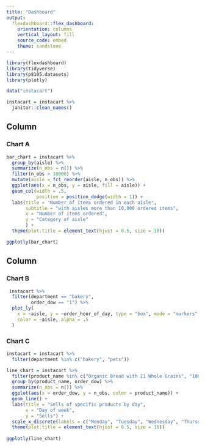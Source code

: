 ```yaml
---
title: "Dashboard"
output: 
  flexdashboard::flex_dashboard:
    orientation: columns
    vertical_layout: fill
    source_code: embed
    theme: sandstone
---
```


```r
library(flexdashboard)
library(tidyverse)
library(p8105.datasets)
library(plotly)
```

```r
data("instacart")

instacart = instacart %>% 
  janitor::clean_names() 
```

Column {data-width=500} 
-----------------------------------------------------------------------

### Chart A

```r
bar_chart = instacart %>% 
  group_by(aisle) %>% 
  summarize(n_obs = n()) %>% 
  filter(n_obs > 10000) %>% 
  mutate(aisle = fct_reorder(aisle, n_obs)) %>% 
  ggplot(aes(x = n_obs, y = aisle, fill = aisle)) + 
  geom_col(width = .5,
           position = position_dodge(width = 1)) +
  labs(title = "Number of items ordered in each aisle",
       subtitle = "with aisles more than 10,000 ordered items",
       x = "Number of items ordered",
       y = "Category of aisle"
       ) +
  theme(plot.title = element_text(hjust = 0.5, size = 10))

ggplotly(bar_chart)

```

Column {data-width=500}
-----------------------------------------------------------------------

### Chart B

```r
 instacart %>% 
  filter(department == "bakery",
         order_dow == "1") %>%
  plot_ly(
    x = ~aisle, y = ~order_hour_of_day, type = "box", mode = "markers",
    color = ~aisle, alpha = .5
  )
```


### Chart C

```r
instacart = instacart %>% 
  filter(department %in% c("bakery", "pets"))

line_chart = instacart %>% 
  filter(product_name %in% c("Organic Bread with 21 Whole Grains", "100% Whole Wheat Bread", "Original Nooks & Crannies English Muffins", "Sourdough Bread", "Corn Tortillas", "Plain Bagels", "Whole Wheat Bread")) %>%
  group_by(product_name, order_dow) %>% 
  summarize(n_obs = n()) %>% 
  ggplot(aes(x = order_dow, y = n_obs, color = product_name)) +
  geom_line() +
  labs(title = "Sells of specific products by day",
       x = "Day of week",
       y = "Sells") +
  scale_x_discrete(labels = c("Monday", "Tuesday", "Wednesday", "Thursday", "Friday", "Saturday", "Sunday")) +
  theme(plot.title = element_text(hjust = 0.5, size = 10))
  
ggplotly(line_chart)
```
















